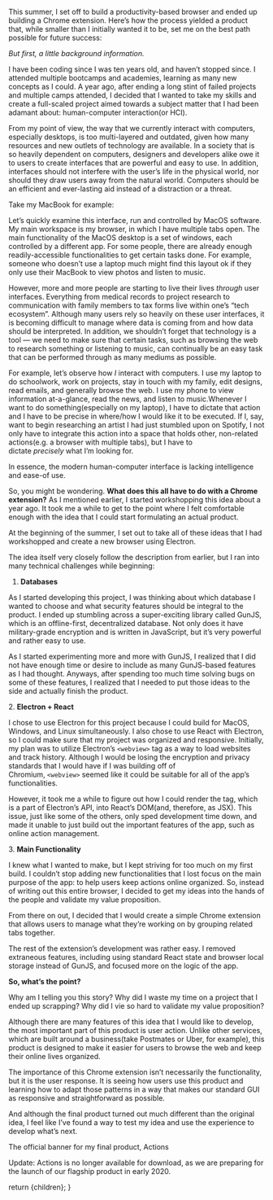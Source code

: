 
<ArticleMetaTags 
  title="How I ended up spending all summer building a Chrome extension" 
  description="How I ended up spending all summer building a Chrome extension"
  slug="how-i-ended-up-spending-all-summer-building-a-chrome-extension"
  image="https://res.cloudinary.com/dz3c2rl2o/image/upload/v1704142851/media/ActionsChromeExtBanner.jpg"
/>

This summer, I set off to build a productivity-based browser and ended up building a Chrome extension. Here’s how the process yielded a product that, while smaller than I initially wanted it to be, set me on the best path possible for future success:

_But first, a little background information._

I have been coding since I was ten years old, and haven’t stopped since. I attended multiple bootcamps and academies, learning as many new concepts as I could. A year ago, after ending a long stint of failed projects and multiple camps attended, I decided that I wanted to take my skills and create a full-scaled project aimed towards a subject matter that I had been adamant about: human-computer interaction(or HCI).

From my point of view, the way that we currently interact with computers, especially desktops, is too multi-layered and outdated, given how many resources and new outlets of technology are available. In a society that is so heavily dependent on computers, designers and developers alike owe it to users to create interfaces that are powerful and easy to use. In addition, interfaces should not interfere with the user’s life in the physical world, nor should they draw users away from the natural world. Computers should be an efficient and ever-lasting aid instead of a distraction or a threat.

Take my MacBook for example:

<CldImage src="media/MyOldDesktopScreenshot.png" alt="The current state of my desktop" width="700" height="700" className="p-2 pt-0" />


Let’s quickly examine this interface, run and controlled by MacOS software. My main workspace is my browser, in which I have multiple tabs open. The main functionality of the MacOS desktop is a set of windows, each controlled by a different app. For some people, there are already enough readily-accessible functionalities to get certain tasks done. For example, someone who doesn’t use a laptop much might find this layout ok if they only use their MacBook to view photos and listen to music.

However, more and more people are starting to live their lives _through_ user interfaces. Everything from medical records to project research to communication with family members to tax forms live within one’s “tech ecosystem”. Although many users rely so heavily on these user interfaces, it is becoming difficult to manage where data is coming from and how data should be interpreted. In addition, we shouldn’t forget that technology is a tool — we need to make sure that certain tasks, such as browsing the web to research something or listening to music, can continually be an easy task that can be performed through as many mediums as possible.

For example, let’s observe how _I_ interact with computers. I use my laptop to do schoolwork, work on projects, stay in touch with my family, edit designs, read emails, and generally browse the web. I use my phone to view information at-a-glance, read the news, and listen to music.Whenever I want to do something(especially on my laptop), I have to dictate that action and I have to be precise in where/how I would like it to be executed. If I, say, want to begin researching an artist I had just stumbled upon on Spotify, I not only have to integrate this action into a space that holds other, non-related actions(e.g. a browser with multiple tabs), but I have to dictate _precisely_ what I’m looking for.

In essence, the modern human-computer interface is lacking intelligence and ease-of use.

So, you might be wondering. **What does this all have to do with a Chrome extension?** As I mentioned earlier, I started workshopping this idea about a year ago. It took me a while to get to the point where I felt comfortable enough with the idea that I could start formulating an actual product.

At the beginning of the summer, I set out to take all of these ideas that I had workshopped and create a new browser using Electron.

<CldImage src="media/HumaneBrowserMockup.png" alt="Humane browser mockup" width="700" height="700" className="p-2 pt-0" />


The idea itself very closely follow the description from earlier, but I ran into many technical challenges while beginning:

1.  **Databases**

As I started developing this project, I was thinking about which database I wanted to choose and what security features should be integral to the product. I ended up stumbling across a super-exciting library called GunJS, which is an offline-first, decentralized database. Not only does it have military-grade encryption and is written in JavaScript, but it’s very powerful and rather easy to use.

As I started experimenting more and more with GunJS, I realized that I did not have enough time or desire to include as many GunJS-based features as I had thought. Anyways, after spending too much time solving bugs on some of these features, I realized that I needed to put those ideas to the side and actually finish the product.

2. **Electron + React**

I chose to use Electron for this project because I could build for MacOS, Windows, and Linux simultaneously. I also chose to use React with Electron, so I could make sure that my project was organized and responsive. Initially, my plan was to utilize Electron’s `<webview>` tag as a way to load websites and track history. Although I would be losing the encryption and privacy standards that I would have if I was building off of Chromium, `<webview>` seemed like it could be suitable for all of the app’s functionalities.

However, it took me a while to figure out how I could render the tag, which is a part of Electron’s API, into React’s DOM(and, therefore, as JSX). This issue, just like some of the others, only sped development time down, and made it unable to just build out the important features of the app, such as online action management.

3. **Main Functionality**

I knew what I wanted to make, but I kept striving for too much on my first build. I couldn’t stop adding new functionalities that I lost focus on the main purpose of the app: to help users keep actions online organized. So, instead of writing out this entire browser, I decided to get my ideas into the hands of the people and validate my value proposition.

From there on out, I decided that I would create a simple Chrome extension that allows users to manage what they’re working on by grouping related tabs together.

The rest of the extension’s development was rather easy. I removed extraneous features, including using standard React state and browser local storage instead of GunJS, and focused more on the logic of the app.

**So, what’s the point?**

Why am I telling you this story? Why did I waste my time on a project that I ended up scrapping? Why did I vie so hard to validate my value proposition?

Although there are many features of this idea that I would like to develop, the most important part of this product is user action. Unlike other services, which are built around a business(take Postmates or Uber, for example), this product is designed to make it easier for users to browse the web and keep their online lives organized.

The importance of this Chrome extension isn’t necessarily the functionality, but it is the user response. It is seeing how users use this product and learning how to adapt those patterns in a way that makes our standard GUI as responsive and straightforward as possible.

And although the final product turned out much different than the original idea, I feel like I’ve found a way to test my idea and use the experience to develop what’s next.

<CldImage src="media/ActionsChromeExtBanner.jpg" alt="Actions Chrome extension banner" width="700" height="700" className="p-2 pt-0" />

The official banner for my final product, Actions

Update: Actions is no longer available for download, as we are preparing for the launch of our flagship product in early 2020.

  return <MdxLayout>{children}</MdxLayout>;
}